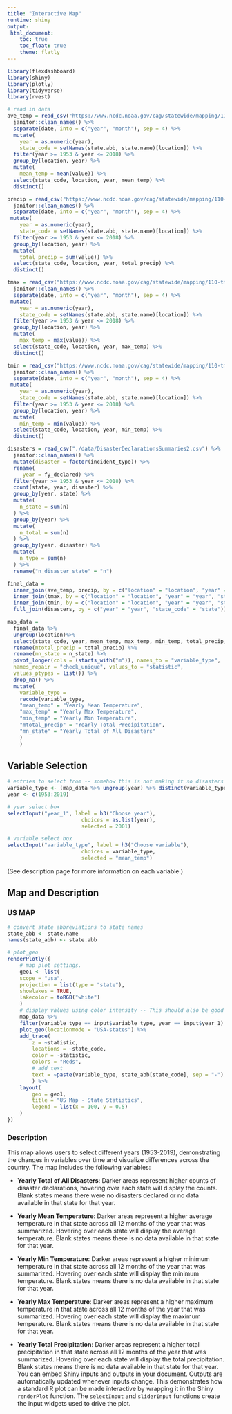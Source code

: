 ```yaml
---
title: "Interactive Map"
runtime: shiny
output: 
 html_document:
    toc: true
    toc_float: true
    theme: flatly
---
```



```r
library(flexdashboard)
library(shiny)
library(plotly)
library(tidyverse)
library(rvest)

# read in data
ave_temp = read_csv("https://www.ncdc.noaa.gov/cag/statewide/mapping/110-tavg.csv", skip = 3) %>% 
  janitor::clean_names() %>% 
  separate(date, into = c("year", "month"), sep = 4) %>%
  mutate(
    year = as.numeric(year), 
    state_code = setNames(state.abb, state.name)[location]) %>% 
  filter(year >= 1953 & year <= 2018) %>% 
  group_by(location, year) %>% 
  mutate(
    mean_temp = mean(value)) %>% 
  select(state_code, location, year, mean_temp) %>% 
  distinct()

precip = read_csv("https://www.ncdc.noaa.gov/cag/statewide/mapping/110-pcp.csv", skip = 3) %>% 
  janitor::clean_names() %>% 
  separate(date, into = c("year", "month"), sep = 4) %>%
 mutate(
    year = as.numeric(year), 
    state_code = setNames(state.abb, state.name)[location]) %>% 
  filter(year >= 1953 & year <= 2018) %>% 
  group_by(location, year) %>% 
  mutate(
    total_precip = sum(value)) %>% 
  select(state_code, location, year, total_precip) %>% 
  distinct()

tmax = read_csv("https://www.ncdc.noaa.gov/cag/statewide/mapping/110-tmax.csv", skip = 3) %>% 
  janitor::clean_names() %>% 
  separate(date, into = c("year", "month"), sep = 4) %>%
 mutate(
    year = as.numeric(year), 
    state_code = setNames(state.abb, state.name)[location]) %>% 
  filter(year >= 1953 & year <= 2018) %>% 
  group_by(location, year) %>% 
  mutate(
    max_temp = max(value)) %>% 
  select(state_code, location, year, max_temp) %>% 
  distinct()

tmin = read_csv("https://www.ncdc.noaa.gov/cag/statewide/mapping/110-tmin.csv", skip = 3)  %>% 
  janitor::clean_names() %>% 
  separate(date, into = c("year", "month"), sep = 4) %>%
 mutate(
    year = as.numeric(year), 
    state_code = setNames(state.abb, state.name)[location]) %>% 
  filter(year >= 1953 & year <= 2018) %>% 
  group_by(location, year) %>% 
  mutate(
    min_temp = min(value)) %>% 
  select(state_code, location, year, min_temp) %>% 
  distinct()

disasters = read_csv("./data/DisasterDeclarationsSummaries2.csv") %>% 
  janitor::clean_names() %>% 
  mutate(disaster = factor(incident_type)) %>% 
  rename(
     year = fy_declared) %>% 
  filter(year >= 1953 & year <= 2018) %>% 
  count(state, year, disaster) %>%
  group_by(year, state) %>% 
  mutate(
    n_state = sum(n)
  ) %>% 
  group_by(year) %>% 
  mutate(
    n_total = sum(n)
  ) %>% 
  group_by(year, disaster) %>% 
  mutate(
    n_type = sum(n)
  ) %>% 
  rename("n_disaster_state" = "n") 

final_data = 
  inner_join(ave_temp, precip, by = c("location" = "location", "year" = "year", "state_code" = "state_code")) %>% 
  inner_join(tmax, by = c("location" = "location", "year" = "year", "state_code" = "state_code")) %>% 
  inner_join(tmin, by = c("location" = "location", "year" = "year", "state_code" = "state_code")) %>% 
  full_join(disasters, by = c("year" = "year", "state_code" = "state"))
```

```r
map_data = 
  final_data %>%
  ungroup(location)%>%
  select(state_code, year, mean_temp, max_temp, min_temp, total_precip, n_state) %>%
  rename(mtotal_precip = total_precip) %>%
  rename(mn_state = n_state) %>%
  pivot_longer(cols = (starts_with("m")), names_to = "variable_type",
  names_repair = "check_unique", values_to = "statistic",
  values_ptypes = list()) %>%
  drop_na() %>%
  mutate(
    variable_type = 
    recode(variable_type,
    "mean_temp" = "Yearly Mean Temperature",
    "max_temp" = "Yearly Max Temperature",
    "min_temp" = "Yearly Min Temperature",
    "mtotal_precip" = "Yearly Total Precipitation",
    "mn_state" = "Yearly Total of All Disasters"
    )
    )
```


Variable Selection {.sidebar}
-----------------------------------------------------------------------
```r

# entries to select from -- somehow this is not making it so disasters are selected but just a lot of years
variable_type <- (map_data %>% ungroup(year) %>% distinct(variable_type) %>% pull())
year <- c(1953:2019)

# year select box 
selectInput("year_1", label = h3("Choose year"),
						choices = as.list(year),
						selected = 2001)

# variable select box
selectInput("variable_type", label = h3("Choose variable"),
						choices = variable_type, 
						selected = "mean_temp")
```
(See description page for more information on each variable.)

Map and Description {.tabset}
-----------------------------------------------------------------------
### US MAP

```r
# convert state abbreviations to state names
state_abb <- state.name
names(state_abb) <- state.abb

# plot_geo
renderPlotly({
	# map plot settings.
	geo1 <- list(
	scope = "usa",
	projection = list(type = "state"),
	showlakes = TRUE,
	lakecolor = toRGB("white")
	)
	# display values using color intensity -- This should also be good to go if previous code chunk works.
	map_data %>% 
	filter(variable_type == input$variable_type, year == input$year_1) %>% 
	plot_geo(locationmode = "USA-states") %>% 
	add_trace(
		z = ~statistic,
		locations = ~state_code,
		color = ~statistic,
		colors = "Reds",
		# add text
		text = ~paste(variable_type, state_abb[state_code], sep = "-")
		) %>%
	layout(
		geo = geo1,
		title = "US Map - State Statistics",
		legend = list(x = 100, y = 0.5)
	)
})

```

### Description

This map allows users to select different years (1953-2019), demonstrating the changes in variables over time and visualize differences across the country. The map includes the following variables:

* **Yearly Total of All Disasters**: Darker areas represent higher counts of disaster declarations, hovering over each state will display the counts. Blank states means there were no disasters declared or no data available in that state for that year.

* **Yearly Mean Temperature**: Darker areas represent a higher average temperature in that state across all 12 months of the year that was summarized. Hovering over each state will display the average temperature. Blank states means there is no data available in that state for that year.

* **Yearly Min Temperature**: Darker areas represent a higher minimum temperature in that state across all 12 months of the year that was summarized. Hovering over each state will display the minimum temperature. Blank states means there is no data available in that state for that year.

* **Yearly Max Temperature**: Darker areas represent a higher maximum temperature in that state across all 12 months of the year that was summarized. Hovering over each state will display the maximum temperature. Blank states means there is no data available in that state for that year.

* **Yearly Total Precipitation**: Darker areas represent a higher total precipitation in that state across all 12 months of the year that was summarized. Hovering over each state will display the total precipitation. Blank states means there is no data available in that state for that year.
You can embed Shiny inputs and outputs in your document. Outputs are automatically updated whenever inputs change.  This demonstrates how a standard R plot can be made interactive by wrapping it in the Shiny `renderPlot` function. The `selectInput` and `sliderInput` functions create the input widgets used to drive the plot.



